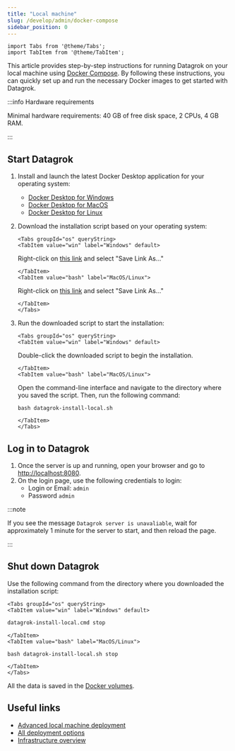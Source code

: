 ```yaml
---
title: "Local machine"
slug: /develop/admin/docker-compose
sidebar_position: 0
---
```


```mdx-code-block
import Tabs from '@theme/Tabs';
import TabItem from '@theme/TabItem';
```

This article provides step-by-step instructions for running Datagrok on your local machine
using [Docker Compose](https://docs.docker.com/compose/). By following these instructions, you can quickly set up and
run the necessary Docker images to get started with Datagrok.

:::info Hardware requirements

Minimal hardware requirements: 40 GB of free disk space, 2 CPUs, 4 GB RAM.

:::

## Start Datagrok

1. Install and launch the latest Docker Desktop application for your operating system:

    - [Docker Desktop for Windows](https://docs.docker.com/desktop/install/windows-install/)
    - [Docker Desktop for MacOS](https://docs.docker.com/desktop/install/mac-install/)
    - [Docker Desktop for Linux](https://docs.docker.com/desktop/install/linux-install/)

2. Download the installation script based on your operating system:

   ```mdx-code-block
   <Tabs groupId="os" queryString>
   <TabItem value="win" label="Windows" default>
   ```

   Right-click
   on [this link](https://raw.githubusercontent.com/datagrok-ai/public/master/docker/datagrok-install-local.cmd) and
   select "Save Link As..."

   ```mdx-code-block
   </TabItem>
   <TabItem value="bash" label="MacOS/Linux">
   ```

   Right-click
   on [this link](https://raw.githubusercontent.com/datagrok-ai/public/master/docker/datagrok-install-local.sh) and
   select "Save Link As..."

   ```mdx-code-block
   </TabItem>
   </Tabs>
   ```

3. Run the downloaded script to start the installation:

   ```mdx-code-block
   <Tabs groupId="os" queryString>
   <TabItem value="win" label="Windows" default>
   ```

   Double-click the downloaded script to begin the installation.
   
   ```mdx-code-block
   </TabItem>
   <TabItem value="bash" label="MacOS/Linux">
   ```

   Open the command-line interface and navigate to the directory where you saved the script. Then, run
   the following command:

   ```shell
   bash datagrok-install-local.sh
   ```
   
   ```mdx-code-block
   </TabItem>
   </Tabs>
   ```

## Log in to Datagrok

1. Once the server is up and running, open your browser and go to [http://localhost:8080](http://localhost:8080).
2. On the login page, use the following credentials to login:
   - Login or Email: `admin`
   - Password `admin`

:::note

If you see the message `Datagrok server is unavaliable`, wait for approximately 1 minute for the server to start, and then reload the page.

:::

## Shut down Datagrok

Use the following command from the directory where you downloaded the installation script:

```mdx-code-block
<Tabs groupId="os" queryString>
<TabItem value="win" label="Windows" default>
```

```cmd
datagrok-install-local.cmd stop
```

```mdx-code-block
</TabItem>
<TabItem value="bash" label="MacOS/Linux">
```

```shell
bash datagrok-install-local.sh stop
```

```mdx-code-block
</TabItem>
</Tabs>
```

All the data is saved in the [Docker volumes](https://docs.docker.com/storage/volumes/).

## Useful links

- [Advanced local machine deployment](docker-compose-advanced.mdx)
- [All deployment options](deploy.md)
- [Infrastructure overview](../develop/under-the-hood/infrastructure.md)
